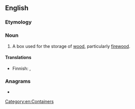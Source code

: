 ==English==

===Etymology===
{{compound|en|wood|box}}

===Noun===
{{en-noun}}

# A box used for the storage of [[wood]], particularly [[firewood]].

====Translations====
{{trans-top|bof for firewood}}
* Finnish: {{t|fi|halkolaatikko}}, {{t+|fi|puulaatikko}}
{{trans-mid}}
{{trans-bottom}}

===Anagrams===
* {{anagrams|en|a=bdooowx|boxwood}}

[[Category:en:Containers]]